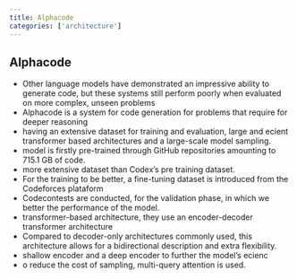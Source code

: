 ```yaml
---
title: Alphacode
categories: ['architecture']
---
```


## Alphacode
- Other language models have demonstrated an impressive ability to generate code, but these systems still perform poorly when evaluated on more complex, unseen problems
- Alphacode is a system for code generation for problems that require for deeper reasoning
- having an extensive dataset for training and evaluation, large and ecient transformer based architectures and a large-scale model sampling.
- model is firstly pre-trained through GitHub repositories amounting to 715.1 GB of code.
- more extensive dataset than Codex's pre training dataset.
- For the training to be better, a fine-tuning dataset is introduced from the Codeforces plataform
- Codecontests are conducted, for the validation phase, in which we better the performance of the model.
- transformer-based architecture, they use an encoder-decoder transformer architecture
- Compared to decoder-only architectures commonly used, this architecture allows for a bidirectional description and extra flexibility.
- shallow encoder and a deep encoder to further the model's ecienc
- o reduce the cost of sampling, multi-query attention is used.



